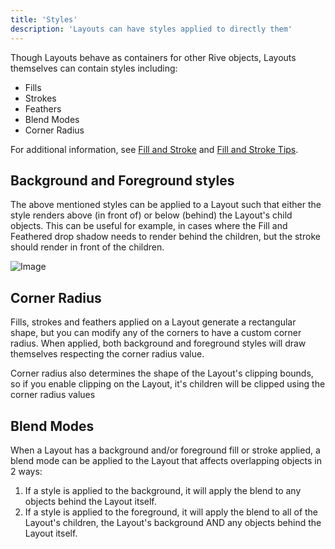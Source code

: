 ```yaml
---
title: 'Styles'
description: 'Layouts can have styles applied to directly them'
---
```



Though Layouts behave as containers for other Rive objects, Layouts themselves can contain styles including:

- Fills
- Strokes
- Feathers
- Blend Modes
- Corner Radius

<Info>For additional information, see [Fill and Stroke](editor/fundamentals/fill-and-stroke) and [Fill and Stroke Tips](editor/fundamentals/fill-and-stroke-tips).</Info>

## Background and Foreground styles

The above mentioned styles can be applied to a Layout such that either the style renders above (in front of) or below (behind) the Layout's child objects. This can be useful for example, in cases where the Fill and Feathered drop shadow needs to render behind the children, but the stroke should render in front of the children.

![Image](/images/editor/layout-fills-strokes.png)

## Corner Radius

Fills, strokes and feathers applied on a Layout generate a rectangular shape, but you can modify any of the corners to have a custom corner radius. When applied, both background and foreground styles will draw themselves respecting the corner radius value.

<Tip>Corner radius also determines the shape of the Layout's clipping bounds, so if you enable clipping on the Layout, it's children will be clipped using the corner radius values</Tip>

## Blend Modes

When a Layout has a background and/or foreground fill or stroke applied, a blend mode can be applied to the Layout that affects overlapping objects in 2 ways:

1. If a style is applied to the background, it will apply the blend to any objects behind the Layout itself.
2. If a style is applied to the foreground, it will apply the blend to all of the Layout's children, the Layout's background AND any objects behind the Layout itself. 